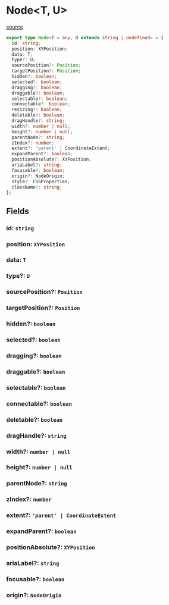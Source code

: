 # Node&lt;T, U>

[source](https://github.com/wbkd/react-flow/blob/xyflow/packages/system/src/types/nodes.ts)

```ts
export type Node<T = any, U extends string | undefined> = {
  id: string;
  position: XYPosition;
  data: T;
  type?: U;
  sourcePosition?: Position;
  targetPosition?: Position;
  hidden?: boolean;
  selected?: boolean;
  dragging?: boolean;
  draggable?: boolean;
  selectable?: boolean;
  connectable?: boolean;
  resizing?: boolean;
  deletable?: boolean;
  dragHandle?: string;
  width?: number | null;
  height?: number | null;
  parentNode?: string;
  zIndex?: number;
  extent?: 'parent' | CoordinateExtent;
  expandParent?: boolean;
  positionAbsolute?: XYPosition;
  ariaLabel?: string;
  focusable?: boolean;
  origin?: NodeOrigin;
  style?: CSSProperties;
  className?: string;
};
```

## Fields

### id: `string`

### position: `XYPosition`

### data: `T`

### type?: `U`

### sourcePosition?: `Position`

### targetPosition?: `Position`

### hidden?: `boolean`

### selected?: `boolean`

### dragging?: `boolean`

### draggable?: `boolean`

### selectable?: `boolean`

### connectable?: `boolean`

### deletable?: `boolean`

### dragHandle?: `string`

### width?: `number | null`

### height?: `number | null`

### parentNode?: `string`

### zIndex?: `number`

### extent?: `'parent' | CoordinateExtent`

### expandParent?: `boolean`

### positionAbsolute?: `XYPosition`

### ariaLabel?: `string`

### focusable?: `boolean`

### origin?: `NodeOrigin`
